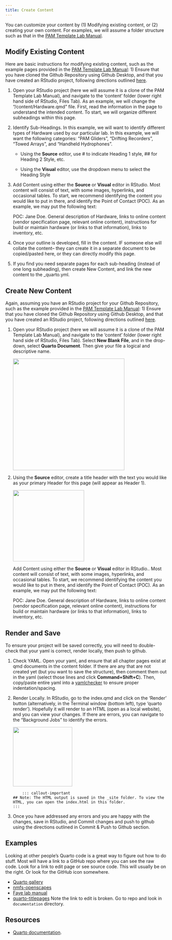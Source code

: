 ```yaml
---
title: Create Content
---
```


You can customize your content by (1) Modifying existing content, or (2) creating your own content. For examples, we will assume a folder structure such as that in the [PAM Template Lab Manual](https://github.com/nmfs-ost/PAM_template_lab_manual).

## Modify Existing Content

Here are basic instructions for modifying existing content, such as the example pages provided in the [PAM Template Lab Manual](https://github.com/nmfs-ost/PAM_template_lab_manual): 1) Ensure that you have cloned the Github Repository using Github Desktop, and that you have created an RStudio project, following directions outlined [here](https://sael-swfsc.github.io/OpenScience/content/GithubDesktop.html).

1)  Open your RStudio project (here we will assume it is a clone of the PAM Template Lab Manual), and navigate to the 'content' folder (lower right hand side of RStudio, Files Tab). As an example, we will change the "/content/Hardware.qmd" file. First, read the information in the page to understand the intended content. To start, we will organize different subheadings within this page.

2)  Identify Sub-Headings. In this example, we will want to identify different types of Hardware used by our particular lab. In this example, we will want the following categories: "PAM Gliders", "Drifting Recorders", "Towed Arrays", and "Handheld Hydrophones".

    -   Using the **Source** editor, use \# to indicate Heading 1 style, \## for Heading 2 Style, etc.

    -   Using the **Visual** editor, use the dropdown menu to select the Heading Style

3)  Add Content using either the **Source** or **Visual** editor in RStudio. Most content will consist of text, with some images, hyperlinks, and occasional tables. To start, we recommend identifying the content you would like to put in there, and identify the Point of Contact (POC). As an example, we may put the following text:

    POC: Jane Doe. General description of Hardware, links to online content (vendor specification page, relevant online content), instructions for build or maintain hardware (or links to that information), links to inventory, etc.

4)  Once your outline is developed, fill in the content. IF someone else will collate the content– they can create it in a separate document to be copied/pasted here, or they can directly modify this page.

5)  If you find you need separate pages for each sub-heading (instead of one long subheading), then create New Content, and link the new content to the \_quarto.yml.

## Create New Content

Again, assuming you have an RStudio project for your Github Repository, such as the example provided in the [PAM Template Lab Manual](https://github.com/nmfs-ost/PAM_template_lab_manual): 1) Ensure that you have cloned the Github Repository using Github Desktop, and that you have created an RStudio project, following directions outlined [here](https://sael-swfsc.github.io/OpenScience/content/GithubDesktop.html).

1.  Open your RStudio project (here we will assume it is a clone of the PAM Template Lab Manual), and navigate to the 'content' folder (lower right hand side of RStudio, Files Tab). Select **New Blank File**, and in the drop-down, select **Quarto Document**. Then give your file a logical and descriptive name.

    ![](images/newQuartoDoc.JPG){width="348"}

2.  Using the **Source** editor, create a title header with the text you would like as your primary Header for this page (will appear as Header 1).

    ![](images/newPageTitle.JPG){width="222"}

    Add Content using either the **Source** or **Visual** editor in RStudio.. Most content will consist of text, with some images, hyperlinks, and occasional tables. To start, we recommend identifying the content you would like to put in there, and identify the Point of Contact (POC). As an example, we may put the following text:

    POC: Jane Doe. General description of Hardware, links to online content (vendor specification page, relevant online content), instructions for build or maintain hardware (or links to that information), links to inventory, etc.

## Render and Save

To ensure your project will be saved correctly, you will need to double-check that your yaml is correct, render locally, then push to github.

1.  Check YAML. Open your yaml, and ensure that all chapter pages exist at qmd documents in the content folder. If there are any that are not created yet (but you want to save the structure), then comment them out in the yaml (select those lines and click **Command+Shift+C**). Then, copy/paste entire yaml into a [yamlchecker](https://yamlchecker.com/) to ensure proper indentation/spacing.

2.  Render Locally. In RStudio, go to the index.qmd and click on the 'Render' button (alternatively, in the Terminal window (bottom left), type 'quarto render'). Hopefully it will render to an HTML (open as a local website), and you can view your changes. If there are errors, you can navigate to the "Background Jobs" to identify the errors.

    ![](images/render.JPG){width="185"}
    
            ::: callout-important
        ## Note: The HTML output is saved in the _site folder. To view the HTML, you can open the index.html in this folder.
        :::

3.  Once you have addressed any errors and you are happy with the changes, save in RStudio, and Commit changes and push to github using the directions outlined in Commit & Push to Github section.

## Examples

Looking at other people's Quarto code is a great way to figure out how to do stuff. Most will have a link to a GitHub repo where you can see the raw code. Look for a link to edit page or see source code. This will usually be on the right. Or look for the GitHub icon somewhere.

-   [Quarto gallery](https://quarto.org/docs/gallery/)
-   [nmfs-openscapes](https://nmfs-openscapes.github.io/)
-   [Faye lab manual](https://thefaylab.github.io/lab-manual/)
-   [quarto-titlepages](https://nmfs-opensci.github.io/quarto_titlepages/) Note the link to edit is broken. Go to repo and look in `documentation` directory.

## Resources

-   [Quarto documentation](https://quarto.org/docs/guide/).
